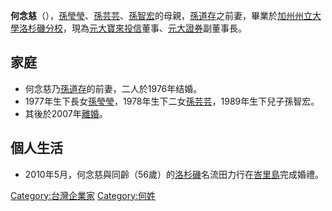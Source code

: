 {{Infobox Officeholder 
|圖像     = 
|圖像大小 = 
|圖像說明 = 
|姓名     = 何念慈
|性別     = 女
|籍貫     = 
|出生日期 = {{birth year and age|1955}}
|出生地點 = {{TWN}}
|逝世日期 = <!-- {{Death date and age|YYYY|MM|DD|YYYY|MM|DD}} -->
|逝世地點 = 
|父母     =
|配偶     = {{marriage|[[孫道存|孫道存]]|1976|2007年離婚|reason=divorced}}<br>{{marriage|田力行|2010}}
|子女     = [[孫瑩瑩|孫瑩瑩]]（長女）<br>[[孫芸芸|孫芸芸]]（次女）<br>孫智宏（長子）
|親屬     = 
|國籍     = {{ROC}}
|網站     = 
| educate = 
* [[美國|美國]][[加州州立大學洛杉磯分校|加州州立大學洛杉磯分校]]
| past =
* [[元大證券|元大證券]]副董事長
}}

'''何念慈'''（{{bd|1955年||||H何}}），[[孫瑩瑩|孫瑩瑩]]、[[孫芸芸|孫芸芸]]、[[孫智宏|孫智宏]]的母親，[[孫道存|孫道存]]之前妻，畢業於[[加州州立大學洛杉磯分校|加州州立大學洛杉磯分校]]，現為[[元大寶來投信|元大寶來投信]]董事、[[元大證券|元大證券]]副董事長。

==家庭==
*何念慈乃[[孫道存|孫道存]]的前妻，二人於1976年结婚。
*1977年生下長女[[孫瑩瑩|孫瑩瑩]]，1978年生下二女[[孫芸芸|孫芸芸]]，1989年生下兒子孫智宏。
*其後於2007年[[離婚|離婚]]。

==個人生活==
*2010年5月，何念慈與同齡（56歲）的[[洛杉磯|洛杉磯]]名流田力行在[[峇里島|峇里島]]完成婚禮。

{{中国商业人物小作品}}

[[Category:台灣企業家|Category:台灣企業家]]
[[Category:何姓|Category:何姓]]